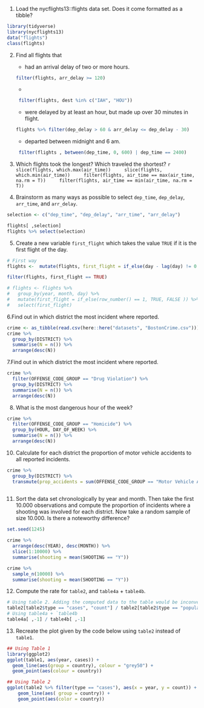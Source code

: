 

1. Load the nycflights13::flights data set. Does it come formatted as a tibble?

```r
library(tidyverse)
library(nycflights13)
data("flights")
class(flights)
```

2. Find all flights that
    - had an arrival delay of two or more hours.
    ```r
    filter(flights, arr_delay >= 120)
    ```
        
   - 
    ```r
     filter(flights, dest %in% c("IAH", "HOU"))
    ```
   - were delayed by at least an hour, but made up over 30 minutes in flight.
    ```r
    flights %>% filter(dep_delay > 60 & arr_delay <= dep_delay - 30)
    ```
   - departed between midnight and 6 am.
    ```r
     filter(flights , between(dep_time, 0, 600) | dep_time == 2400)
    ```
   
3. Which flights took the longest? Which traveled the shortest? 
    ```r
    slice(flights, which.max(air_time))
    slice(flights, which.min(air_time))
    filter(flights, air_time == max(air_time, na.rm = T))
    filter(flights, air_time == min(air_time, na.rm = T))
    ```

4. Brainstorm as many ways as possible to select `dep_time`, `dep_delay`, `arr_time`, and `arr_delay`.

```r
selection <- c("dep_time", "dep_delay", "arr_time", "arr_delay")

flights[ ,selection]
flights %>% select(selection)

```

5. Create a new variable `first_flight` which takes the value `TRUE` if it is the first flight of the day.
```r
# First way
flights <-  mutate(flights, first_flight = if_else(day - lag(day) != 0 | is.na(day - lag(day)), TRUE, FALSE )) 

filter(flights, first_flight == TRUE)

# flights <- flights %>% 
#   group_by(year, month, day) %>% 
#   mutate(first_flight = if_else(row_number() == 1, TRUE, FALSE )) %>%
#   select(first_flight)
```

6.Find out in which district the most incident where reported. 
```r
crime <- as_tibble(read.csv(here::here("datasets", "BostonCrime.csv")))
crime %>% 
  group_by(DISTRICT) %>%
  summarise(N = n()) %>% 
  arrange(desc(N))
```

7.Find out in which district the most incident where reported. 

```r
crime %>% 
  filter(OFFENSE_CODE_GROUP == "Drug Violation") %>% 
  group_by(DISTRICT) %>% 
  summarise(N = n()) %>% 
  arrange(desc(N)) 
```

8. What is the most dangerous hour of the week?

```r
crime %>% 
  filter(OFFENSE_CODE_GROUP == "Homicide") %>% 
  group_by(HOUR, DAY_OF_WEEK) %>%
  summarise(N = n()) %>% 
  arrange(desc(N))
```

10. Calculate for each district the proportion of motor vehicle accidents to all reported incidents.

```r
crime %>% 
  group_by(DISTRICT) %>%  
  transmute(prop_accidents = sum(OFFENSE_CODE_GROUP == "Motor Vehicle Accident Response") / n()  )
  
```

11. Sort the data set chronologically by year and month. Then take the first 10.000 observations and compute the proportion of incidents where a shooting was involved for each district. Now take a random sample of size 10.000. Is there a noteworthy difference?

```r
set.seed(1245)

crime %>% 
  arrange(desc(YEAR), desc(MONTH)) %>%
  slice(1:10000) %>% 
  summarise(shooting = mean(SHOOTING == "Y"))

crime %>% 
  sample_n(10000) %>% 
  summarise(shooting = mean(SHOOTING == "Y"))
```

12. Compute the rate for `table2`, and `table4a` + `table4b`.

```r
# Using table 2. Adding the computed data to the table would be inconvenient.
table2[table2$type == "cases", "count"] / table2[table2$type == "population", "count"]
# Using table4a + `table4b
table4a[ ,-1] / table4b[ ,-1]
```


13. Recreate the plot given by the code below using `table2` instead of `table1`.

```r
## Using Table 1
library(ggplot2)
ggplot(table1, aes(year, cases)) + 
  geom_line(aes(group = country), colour = "grey50") + 
  geom_point(aes(colour = country))

## Using Table 2
ggplot(table2 %>% filter(type == "cases"), aes(x = year, y = count)) +
    geom_line(aes( group = country)) +
    geom_point(aes(color = country))

```










   
   
        
